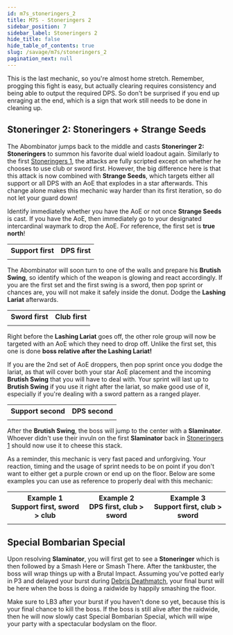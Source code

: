 ```yaml
---
id: m7s_stoneringers_2
title: M7S - Stoneringers 2
sidebar_position: 7
sidebar_label: Stoneringers 2
hide_title: false
hide_table_of_contents: true
slug: /savage/m7s/stoneringers_2
pagination_next: null
---
```


This is the last mechanic, so you're almost home stretch. Remember, progging this fight is easy, but actually clearing requires consistency and being able to output the required DPS. So don't be surprised if you end up enraging at the end, which is a sign that work still needs to be done in cleaning up.

## Stoneringer 2: Stoneringers + Strange Seeds

The Abombinator jumps back to the middle and casts <strong>Stoneringer 2: Stoneringers</strong> to summon his favorite dual wield loadout again. Similarly to the first [Stoneringers 1](/savage/m7s/stoneringers_1), the attacks are fully scripted except on whether he chooses to use club or sword first. However, the big difference here is that this attack is now combined with <strong>Strange Seeds</strong>, which targets either all support or all DPS with an AoE that explodes in a star afterwards. This change alone makes this mechanic way harder than its first iteration, so do not let your guard down!

Identify immediately whether you have the AoE or not once <strong>Strange Seeds</strong> is cast. If you have the AoE, then immediately go to your designated intercardinal waymark to drop the AoE. For reference, the first set is **true north**!

<table>
    <tr>
        <th>Support first</th>
        <th>DPS first</th>
    </tr>
    <tr>
        <td><KittenAsset path='m7s/stoneringers2_setup_support.png' /></td>
        <td><KittenAsset path='m7s/stoneringers2_setup_dps.png' /></td>
    </tr>
</table>

The Abombinator will soon turn to one of the walls and prepare his <strong>Brutish Swing</strong>, so identify which of the weapon is glowing and react accordingly. If you are the first set and the first swing is a sword, then pop sprint or chances are, you will not make it safely inside the donut. Dodge the <strong>Lashing Lariat</strong> afterwards.

<table>
    <tr>
        <th>Sword first</th>
        <th>Club first</th>
    </tr>
    <tr>
        <td><KittenAsset path='m7s/stoneringers2_sword_first.png' /></td>
        <td><KittenAsset path='m7s/stoneringers2_club_first.png' /></td>
    </tr>
</table>

Right before the <strong>Lashing Lariat</strong> goes off, the other role group will now be targeted with an AoE which they need to drop off. Unlike the first set, this one is done **boss relative after the Lashing Lariat!**

If you are the 2nd set of AoE droppers, then pop sprint once you dodge the lariat, as that will cover both your star AoE placement and the incoming <strong>Brutish Swing</strong> that you will have to deal with. Your sprint will last up to <strong>Brutish Swing</strong> if you use it right after the lariat, so make good use of it, especially if you're dealing with a sword pattern as a ranged player.

<table>
    <tr>
        <th>Support second</th>
        <th>DPS second</th>
    </tr>
    <tr>
        <td><KittenAsset path='m7s/stoneringers2_setup_support2.png' /></td>
        <td><KittenAsset path='m7s/stoneringers2_setup_dps2.png' /></td>
    </tr>
</table>

After the <strong>Brutish Swing</strong>, the boss will jump to the center with a <strong>Slaminator</strong>. Whoever didn't use their invuln on the first <strong>Slaminator</strong> back in [Stoneringers 1](/savage/m7s/stoneringers_1) should now use it to cheese this stack.

As a reminder, this mechanic is very fast paced and unforgiving. Your reaction, timing and the usage of sprint needs to be on point if you don't want to either get a purple crown or end up on the floor. Below are some examples you can use as reference to properly deal with this mechanic:

<table>
    <tr>
        <th>Example 1<br />Support first, sword > club<br /><Role role='H2' /></th>
        <th>Example 2<br />DPS first, club > sword<br /><Role role='D1' /></th>
        <th>Example 3<br />Support first, club > sword<br /><Role role='D3' /></th>
    </tr>
    <tr>
        <td><KittenAsset path='m7s/stoneringers2_example1.webm' /></td>
        <td><KittenAsset path='m7s/stoneringers2_example2.webm' /></td>
        <td><KittenAsset path='m7s/stoneringers2_example3.webm' /></td>
    </tr>
</table>


## Special Bombarian Special

Upon resolving <strong>Slaminator</strong>, you will first get to see a <strong>Stoneringer</strong> which is then followed by a <Tankbuster>Smash Here</Tankbuster> or <Tankbuster>Smash There</Tankbuster>. After the tankbuster, the boss will wrap things up with a <Raidwide>Brutal Impact</Raidwide>. Assuming you've potted early in P3 and delayed your burst during [Debris Deathmatch](/savage/m7s/debris_deathmatch), your final burst will be here when the boss is doing a raidwide by happily smashing the floor.

Make sure to LB3 after your burst if you haven't done so yet, because this is your final chance to kill the boss. If the boss is still alive after the raidwide, then he will now slowly cast <Enrage>Special Bombarian Special</Enrage>, which will wipe your party with a spectacular bodyslam on the floor.